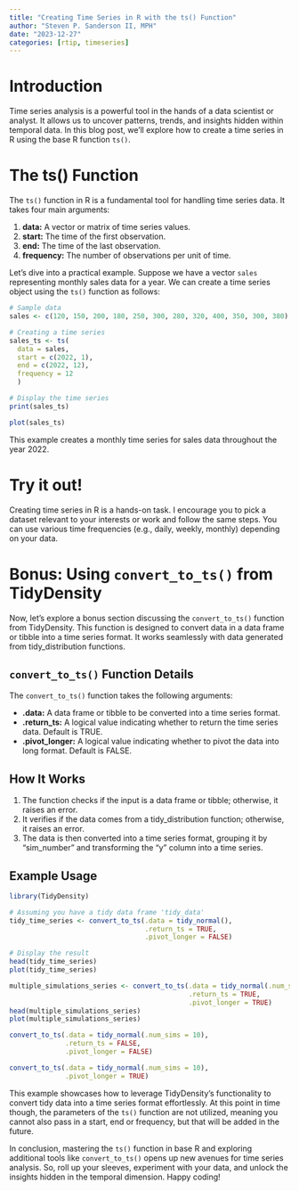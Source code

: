 ```yaml
---
title: "Creating Time Series in R with the ts() Function"
author: "Steven P. Sanderson II, MPH"
date: "2023-12-27"
categories: [rtip, timeseries]
---
```


# Introduction

Time series analysis is a powerful tool in the hands of a data scientist or analyst. It allows us to uncover patterns, trends, and insights hidden within temporal data. In this blog post, we'll explore how to create a time series in R using the base R function `ts()`.

# The ts() Function

The `ts()` function in R is a fundamental tool for handling time series data. It takes four main arguments:

1. **data:** A vector or matrix of time series values.
2. **start:** The time of the first observation.
3. **end:** The time of the last observation.
4. **frequency:** The number of observations per unit of time.

Let's dive into a practical example. Suppose we have a vector `sales` representing monthly sales data for a year. We can create a time series object using the `ts()` function as follows:

```r
# Sample data
sales <- c(120, 150, 200, 180, 250, 300, 280, 320, 400, 350, 300, 380)

# Creating a time series
sales_ts <- ts(
  data = sales, 
  start = c(2022, 1), 
  end = c(2022, 12), 
  frequency = 12
  )

# Display the time series
print(sales_ts)

plot(sales_ts)
```

This example creates a monthly time series for sales data throughout the year 2022.

# Try it out!

Creating time series in R is a hands-on task. I encourage you to pick a dataset relevant to your interests or work and follow the same steps. You can use various time frequencies (e.g., daily, weekly, monthly) depending on your data.

# Bonus: Using `convert_to_ts()` from TidyDensity

Now, let's explore a bonus section discussing the `convert_to_ts()` function from TidyDensity. This function is designed to convert data in a data frame or tibble into a time series format. It works seamlessly with data generated from tidy_distribution functions.

## `convert_to_ts()` Function Details

The `convert_to_ts()` function takes the following arguments:

- **.data:** A data frame or tibble to be converted into a time series format.
- **.return_ts:** A logical value indicating whether to return the time series data. Default is TRUE.
- **.pivot_longer:** A logical value indicating whether to pivot the data into long format. Default is FALSE.

## How It Works

1. The function checks if the input is a data frame or tibble; otherwise, it raises an error.
2. It verifies if the data comes from a tidy_distribution function; otherwise, it raises an error.
3. The data is then converted into a time series format, grouping it by "sim_number" and transforming the "y" column into a time series.

## Example Usage

```r
library(TidyDensity)

# Assuming you have a tidy data frame 'tidy_data'
tidy_time_series <- convert_to_ts(.data = tidy_normal(), 
                                  .return_ts = TRUE, 
                                  .pivot_longer = FALSE)

# Display the result
head(tidy_time_series)
plot(tidy_time_series)

multiple_simulations_series <- convert_to_ts(.data = tidy_normal(.num_sims = 10),
                                             .return_ts = TRUE, 
                                             .pivot_longer = TRUE)
head(multiple_simulations_series)
plot(multiple_simulations_series)

convert_to_ts(.data = tidy_normal(.num_sims = 10),
              .return_ts = FALSE, 
              .pivot_longer = FALSE)

convert_to_ts(.data = tidy_normal(.num_sims = 10),
              .pivot_longer = TRUE)
```

This example showcases how to leverage TidyDensity's functionality to convert tidy data into a time series format effortlessly. At this point in time though, 
the parameters of the `ts()` function are not utilized, meaning you cannot also
pass in a start, end or frequency, but that will be added in the future.

In conclusion, mastering the `ts()` function in base R and exploring additional tools like `convert_to_ts()` opens up new avenues for time series analysis. So, roll up your sleeves, experiment with your data, and unlock the insights hidden in the temporal dimension. Happy coding!